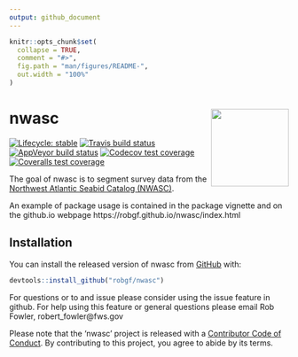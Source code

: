 ```yaml
---
output: github_document
---
```


<!-- README.md is generated from README.Rmd. Please edit that file -->

```r
knitr::opts_chunk$set(
  collapse = TRUE,
  comment = "#>",
  fig.path = "man/figures/README-",
  out.width = "100%"
)
```
# nwasc <img src="man/figures/logo.png" align="right" height=140/>
[![Lifecycle: stable](https://img.shields.io/badge/lifecycle-stable-brightgreen.svg)](https://www.tidyverse.org/lifecycle/#stable)
[![Travis build status](https://travis-ci.org/robgf/nwasc.svg?branch=master)](https://travis-ci.org/robgf/nwasc)
[![AppVeyor build status](https://ci.appveyor.com/api/projects/status/github/robgf/nwasc?branch=master&svg=true)](https://ci.appveyor.com/project/robgf/nwasc)
[![Codecov test coverage](https://codecov.io/gh/robgf/nwasc/branch/master/graph/badge.svg)](https://codecov.io/gh/robgf/nwasc?branch=master)
[![Coveralls test coverage](https://coveralls.io/repos/github/robgf/nwasc/badge.svg)](https://coveralls.io/r/robgf/nwasc?branch=master)
 
The goal of nwasc is to segment survey data from the [Northwest Atlantic Seabid Catalog (NWASC)](https://github.com/USFWS/AMAPPS/tree/master/NWASC).  

An example of package usage is contained in the package vignette and on the github.io webpage https://robgf.github.io/nwasc/index.html 


## Installation

You can install the released version of nwasc from [GitHub](https://github.com/robgf/nwasc) with:

``` r
devtools::install_github("robgf/nwasc")
```

For questions or to and issue please consider using the issue feature in github. For help using this feature or general questions please email Rob Fowler, robert_fowler@fws.gov

Please note that the 'nwasc' project is released with a [Contributor Code of Conduct](.github/CODE_OF_CONDUCT.md). By contributing to this project, you agree to abide by its terms.